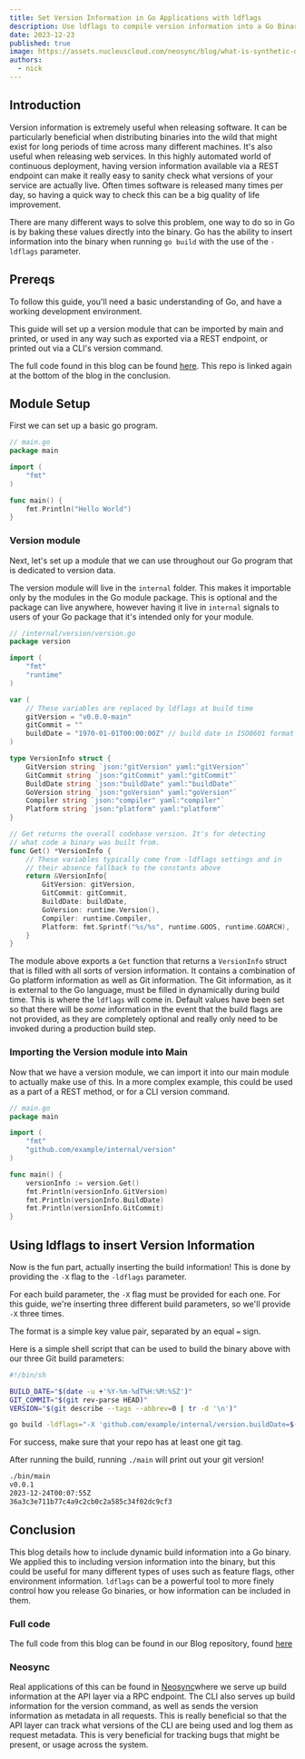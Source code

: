 ```yaml
---
title: Set Version Information in Go Applications with ldflags
description: Use ldflags to compile version information into a Go Binary. This is useful for tracking version information across Go Binary releases.
date: 2023-12-23
published: true
image: https://assets.nucleuscloud.com/neosync/blog/what-is-synthetic-data.png
authors:
  - nick
---
```


## Introduction

Version information is extremely useful when releasing software. It can be particularly beneficial when distributing binaries into the wild that might exist for long periods of time across many different machines. It's also useful when releasing web services. In this highly automated world of continuous deployment, having version information available via a REST endpoint can make it really easy to sanity check what versions of your service are actually live. Often times software is released many times per day, so having a quick way to check this can be a big quality of life improvement.

There are many different ways to solve this problem, one way to do so in Go is by baking these values directly into the binary. Go has the ability to insert information into the binary when running `go build` with the use of the `-ldflags` parameter.

## Prereqs

To follow this guide, you'll need a basic understanding of Go, and have a working development environment.

This guide will set up a version module that can be imported by main and printed, or used in any way such as exported via a REST endpoint, or printed out via a CLI's version command.

The full code found in this blog can be found [here](https://github.com/nucleuscloud/blog-code/tree/main/version-blog). This repo is linked again at the bottom of the blog in the conclusion.

## Module Setup

First we can set up a basic go program.

```go
// main.go
package main

import (
	"fmt"
)

func main() {
	fmt.Println("Hello World")
}
```

### Version module

Next, let's set up a module that we can use throughout our Go program that is dedicated to version data.

The version module will live in the `internal` folder. This makes it importable only by the modules in the Go module package. This is optional and the package can live anywhere, however having it live in `internal` signals to users of your Go package that it's intended only for your module.

```go
// /internal/version/version.go
package version

import (
	"fmt"
	"runtime"
)

var (
	// These variables are replaced by ldflags at build time
	gitVersion = "v0.0.0-main"
	gitCommit = ""
	buildDate = "1970-01-01T00:00:00Z" // build date in ISO8601 format
)

type VersionInfo struct {
	GitVersion string `json:"gitVersion" yaml:"gitVersion"`
	GitCommit string `json:"gitCommit" yaml:"gitCommit"`
	BuildDate string `json:"buildDate" yaml:"buildDate"`
	GoVersion string `json:"goVersion" yaml:"goVersion"`
	Compiler string `json:"compiler" yaml:"compiler"`
	Platform string `json:"platform" yaml:"platform"`
}

// Get returns the overall codebase version. It's for detecting
// what code a binary was built from.
func Get() *VersionInfo {
	// These variables typically come from -ldflags settings and in
	// their absence fallback to the constants above
	return &VersionInfo{
		GitVersion: gitVersion,
		GitCommit: gitCommit,
		BuildDate: buildDate,
		GoVersion: runtime.Version(),
		Compiler: runtime.Compiler,
		Platform: fmt.Sprintf("%s/%s", runtime.GOOS, runtime.GOARCH),
	}
}
```

The module above exports a `Get` function that returns a `VersionInfo` struct that is filled with all sorts of version information. It contains a combination of Go platform information as well as Git information.
The Git information, as it is external to the Go language, must be filled in dynamically during build time. This is where the `ldflags` will come in. Default values have been set so that there will be _some_ information in the event that the build flags are not provided, as they are completely optional and really only need to be invoked during a production build step.

### Importing the Version module into Main

Now that we have a version module, we can import it into our main module to actually make use of this.
In a more complex example, this could be used as a part of a REST method, or for a CLI version command.

```go
// main.go
package main

import (
	"fmt"
	"github.com/example/internal/version"
)

func main() {
	versionInfo := version.Get()
	fmt.Println(versionInfo.GitVersion)
	fmt.Println(versionInfo.BuildDate)
	fmt.Println(versionInfo.GitCommit)
}
```

## Using ldflags to insert Version Information

Now is the fun part, actually inserting the build information!
This is done by providing the `-X` flag to the `-ldflags` parameter.

For each build parameter, the `-X` flag must be provided for each one. For this guide, we're inserting three different build parameters, so we'll provide `-X` three times.

The format is a simple key value pair, separated by an equal `=` sign.

Here is a simple shell script that can be used to build the binary above with our three Git build parameters:

```sh
#!/bin/sh

BUILD_DATE="$(date -u +'%Y-%m-%dT%H:%M:%SZ')"
GIT_COMMIT="$(git rev-parse HEAD)"
VERSION="$(git describe --tags --abbrev=0 | tr -d '\n')"

go build -ldflags="-X 'github.com/example/internal/version.buildDate=$(BUILD_DATE)' -X 'github.com/example/internal/version.gitCommit=${GIT_COMMIT}' -X 'github.com/example/internal/version.gitVersion=${VERSION}'" *.go

```

For success, make sure that your repo has at least one git tag.

After running the build, running `./main` will print out your git version!

```sh
./bin/main
v0.0.1
2023-12-24T00:07:55Z
36a3c3e711b77c4a9c2cb0c2a585c34f02dc9cf3
```

## Conclusion

This blog details how to include dynamic build information into a Go binary. We applied this to including version information into the binary, but this could be useful for many different types of uses such as feature flags, other environment information. `ldflags` can be a powerful tool to more finely control how you release Go binaries, or how information can be included in them.

### Full code

The full code from this blog can be found in our Blog repository, found [here](https://github.com/nucleuscloud/blog-code/tree/main/version-blog)

### Neosync

Real applications of this can be found in [Neosync](https://github.com/nucleuscloud/neosync)where we serve up build information at the API layer via a RPC endpoint. The CLI also serves up build information for the version command, as well as sends the version information as metadata in all requests. This is really beneficial so that the API layer can track what versions of the CLI are being used and log them as request metadata. This is very beneficial for tracking bugs that might be present, or usage across the system.
